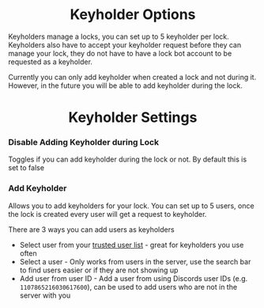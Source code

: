 
# <Center>Keyholder Options</Center>

Keyholders manage a locks, you can set up to 5 keyholder per lock. Keyholders also have to accept your keyholder request before they can manage your lock, they do not have to have a lock bot account to be requested as a keyholder.

<Callout type="info">
  Currently you can only add keyholder when created a lock and not during it. However, in the future you will be able to add keyholder during the lock.
</Callout>



# <Center>Keyholder Settings</Center>


### Disable Adding Keyholder during Lock

Toggles if you can add keyholder during the lock or not. By default this is set to false



### Add Keyholder

Allows you to add keyholders for your lock. You can set up to 5 users, once the lock is created every user will get a request to keyholder.

There are 3 ways you can add users as keyholders

- Select user from your [trusted user list]() - great for keyholders you use often
- Select a user - Only works from users in the server, use the search bar to find users easier or if they are not showing up
- Add user from user ID - Add a user from using Discords user IDs (e.g. `1107865216030617600`), can be used to add users who are not in the server with you